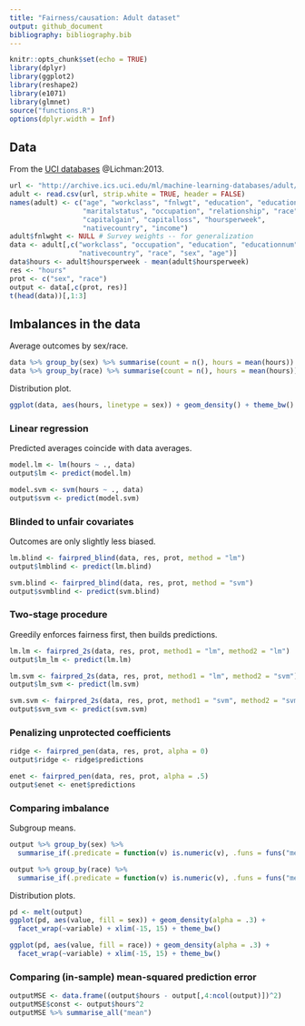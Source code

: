 ```yaml
---
title: "Fairness/causation: Adult dataset"
output: github_document
bibliography: bibliography.bib
---
```


```r
knitr::opts_chunk$set(echo = TRUE)
library(dplyr)
library(ggplot2)
library(reshape2)
library(e1071)
library(glmnet)
source("functions.R")
options(dplyr.width = Inf)
```

## Data

From the [UCI databases](https://archive.ics.uci.edu/ml/machine-learning-databases/adult/adult.names) @Lichman:2013. 

```r
url <- "http://archive.ics.uci.edu/ml/machine-learning-databases/adult/adult.data"
adult <- read.csv(url, strip.white = TRUE, header = FALSE)
names(adult) <- c("age", "workclass", "fnlwgt", "education", "educationnum",
                  "maritalstatus", "occupation", "relationship", "race", "sex",
                  "capitalgain", "capitalloss", "hoursperweek",
                  "nativecountry", "income")
adult$fnlwght <- NULL # Survey weights -- for generalization
data <- adult[,c("workclass", "occupation", "education", "educationnum",
                 "nativecountry", "race", "sex", "age")]
data$hours <- adult$hoursperweek - mean(adult$hoursperweek)
res <- "hours"
prot <- c("sex", "race")
output <- data[,c(prot, res)]
t(head(data))[,1:3]
```

## Imbalances in the data

Average outcomes by sex/race.

```r
data %>% group_by(sex) %>% summarise(count = n(), hours = mean(hours))
data %>% group_by(race) %>% summarise(count = n(), hours = mean(hours))
```

Distribution plot.

```r
ggplot(data, aes(hours, linetype = sex)) + geom_density() + theme_bw()
```

### Linear regression

Predicted averages coincide with data averages.

```r
model.lm <- lm(hours ~ ., data)
output$lm <- predict(model.lm)

model.svm <- svm(hours ~ ., data)
output$svm <- predict(model.svm)
```

### Blinded to unfair covariates

Outcomes are only slightly less biased.

```r
lm.blind <- fairpred_blind(data, res, prot, method = "lm")
output$lmblind <- predict(lm.blind)

svm.blind <- fairpred_blind(data, res, prot, method = "svm")
output$svmblind <- predict(svm.blind)
```

### Two-stage procedure

Greedily enforces fairness first, then builds predictions.

```r
lm.lm <- fairpred_2s(data, res, prot, method1 = "lm", method2 = "lm")
output$lm_lm <- predict(lm.lm)

lm.svm <- fairpred_2s(data, res, prot, method1 = "lm", method2 = "svm")
output$lm_svm <- predict(lm.svm)

svm.svm <- fairpred_2s(data, res, prot, method1 = "svm", method2 = "svm")
output$svm_svm <- predict(svm.svm)
```

### Penalizing unprotected coefficients

```r
ridge <- fairpred_pen(data, res, prot, alpha = 0)
output$ridge <- ridge$predictions

enet <- fairpred_pen(data, res, prot, alpha = .5)
output$enet <- enet$predictions
```

### Comparing imbalance

Subgroup means.

```r
output %>% group_by(sex) %>%
  summarise_if(.predicate = function(v) is.numeric(v), .funs = funs("mean"))

output %>% group_by(race) %>%
  summarise_if(.predicate = function(v) is.numeric(v), .funs = funs("mean"))
```

Distribution plots.

```r
pd <- melt(output)
ggplot(pd, aes(value, fill = sex)) + geom_density(alpha = .3) +
  facet_wrap(~variable) + xlim(-15, 15) + theme_bw()

ggplot(pd, aes(value, fill = race)) + geom_density(alpha = .3) +
  facet_wrap(~variable) + xlim(-15, 15) + theme_bw()
```

### Comparing (in-sample) mean-squared prediction error

```r
outputMSE <- data.frame((output$hours - output[,4:ncol(output)])^2)
outputMSE$const <- output$hours^2
outputMSE %>% summarise_all("mean")
```
